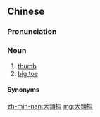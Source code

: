 {{also|大头拇}}
==Chinese==
{{zh-forms|s=大头拇}}

===Pronunciation===
{{zh-pron
|mn=qz,hc,tw:tōa-thâu-bú/zz,tn:tōa-thâu-bó
|cat=n
}}

===Noun===
{{zh-noun}} {{tcx|Min Nan|lang=zh}}

# [[thumb]]
# [[big toe]]

====Synonyms====
{{zh-dial|拇指}}

[[zh-min-nan:大頭拇]]
[[mg:大頭拇]]